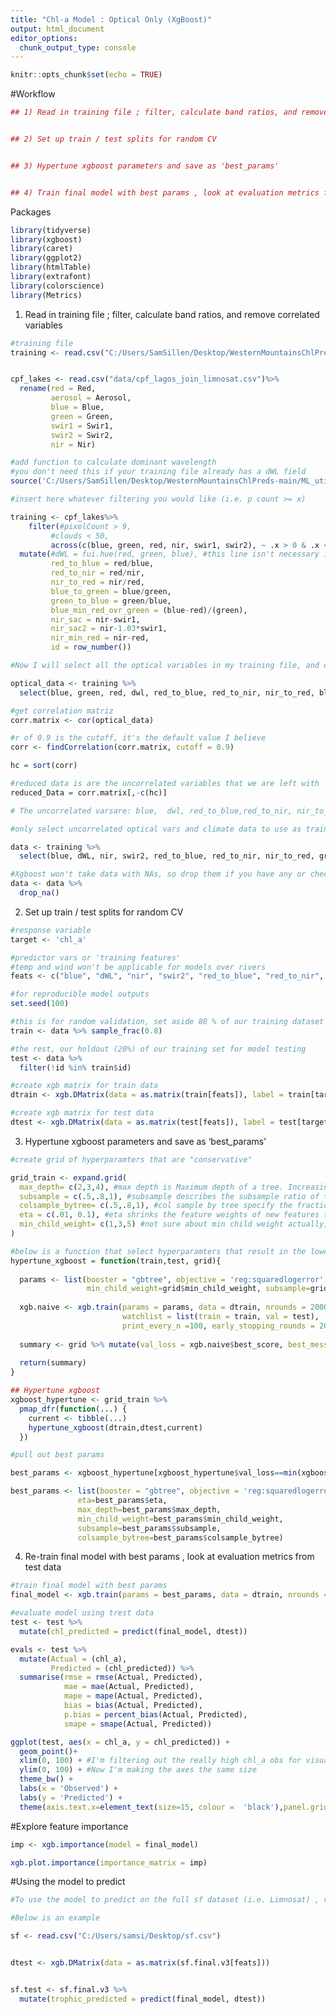 ```yaml
---
title: "Chl-a Model : Optical Only (XgBoost)"
output: html_document
editor_options: 
  chunk_output_type: console
---
```


```r
knitr::opts_chunk$set(echo = TRUE)
```

#Workflow
```r

## 1) Read in training file ; filter, calculate band ratios, and remove correlated variables 


## 2) Set up train / test splits for random CV 


## 3) Hypertune xgboost parameters and save as 'best_params' 


## 4) Train final model with best params , look at evaluation metrics from test data

```

Packages
```r
library(tidyverse)
library(xgboost)
library(caret)
library(ggplot2)
library(htmlTable)
library(extrafont)
library(colorscience)
library(Metrics)
```

1) Read in training file ; filter, calculate band ratios, and remove correlated variables 
```r
#training file 
training <- read.csv("C:/Users/SamSillen/Desktop/WesternMountainsChlPreds-main/csvs/training.csv") 


cpf_lakes <- read.csv("data/cpf_lagos_join_limnosat.csv")%>%
  rename(red = Red, 
         aerosol = Aerosol, 
         blue = Blue,
         green = Green, 
         swir1 = Swir1,
         swir2 = Swir2, 
         nir = Nir)

#add function to calculate dominant wavelength
#you don't need this if your training file already has a dWL field
source('C:/Users/SamSillen/Desktop/WesternMountainsChlPreds-main/ML_utils.R')

#insert here whatever filtering you would like (i.e. p count >= x)

training <- cpf_lakes%>%
    filter(#pixelCount > 9, 
         #clouds < 50,    
         across(c(blue, green, red, nir, swir1, swir2), ~ .x > 0 & .x < 2000)) %>% # taken from Simon Code (reasonable reflectance values)
  mutate(#dWL = fui.hue(red, green, blue), #this line isn't necessary if you already have dWL as a field
         red_to_blue = red/blue,
         red_to_nir = red/nir,
         nir_to_red = nir/red,
         blue_to_green = blue/green,
         green_to_blue = green/blue,
         blue_min_red_ovr_green = (blue-red)/(green),
         nir_sac = nir-swir1,
         nir_sac2 = nir-1.03*swir1,
         nir_min_red = nir-red,
         id = row_number())

#Now I will select all the optical variables in my training file, and determine which ones are correlated. I will only use uncorrelated vars as training features in my model 

optical_data <- training %>%
  select(blue, green, red, dwl, red_to_blue, red_to_nir, nir_to_red, blue_to_green, green_to_blue, blue_min_red_ovr_green, nir_sac, nir_sac2, nir_min_red)

#get correlation matriz
corr.matrix <- cor(optical_data)

#r of 0.9 is the cutoff, it's the default value I believe
corr <- findCorrelation(corr.matrix, cutoff = 0.9)

hc = sort(corr)

#reduced data is are the uncorrelated variables that we are left with
reduced_Data = corr.matrix[,-c(hc)]

# The uncorrelated varsare: blue,  dwl, red_to_blue,red_to_nir, nir_to_red, green_to_blue, nir_sac, nir_min_red

#only select uncorrelated optical vars and climate data to use as training data

data <- training %>%
  select(blue, dWL, nir, swir2, red_to_blue, red_to_nir, nir_to_red, green_to_blue, nir_sac, nir_min_red, chl_a, lagoslakeid,id, mean_temp_14_day, date, wind)

#Xgboost won't take data with NAs, so drop them if you have any or check for them 
data <- data %>%
  drop_na()

```

2) Set up train / test splits for random CV 
```r
#response variable 
target <- 'chl_a'

#predictor vars or 'training features'
#temp and wind won't be applicable for models over rivers
feats <- c("blue", "dWL", "nir", "swir2", "red_to_blue", "red_to_nir", "nir_to_red", "green_to_blue", "nir_sac", "nir_min_red", "mean_temp_14_day","wind")

#for reproducible model outputs
set.seed(100)

#this is for random validation, set aside 80 % of our training dataset for trainig
train <- data %>% sample_frac(0.8)

#the rest, our holdout (20%) of our training set for model testing
test <- data %>% 
  filter(!id %in% train$id)

#create xgb matrix for train data
dtrain <- xgb.DMatrix(data = as.matrix(train[feats]), label = train[target][[1]])

#create xgb matrix for test data
dtest <- xgb.DMatrix(data = as.matrix(test[feats]), label = test[target][[1]])

```


3) Hypertune xgboost parameters and save as 'best_params' 
```r

#create grid of hyperparamters that are "conservative"

grid_train <- expand.grid(
  max_depth= c(2,3,4), #max depth is Maximum depth of a tree. Increasing this value will make the model more complex and more likely to overfit.
  subsample = c(.5,.8,1), #subsample describes the subsample ratio of the training instances. Setting it to 0.5 means that XGBoost would randomly sample half of the training data prior to growing trees, and this would prevent overfitting.
  colsample_bytree= c(.5,.8,1), #col sample by tree specify the fraction of columns to be subsampled.
  eta = c(.01, 0.1), #eta shrinks the feature weights of new features to make the boosting process more conservative.
  min_child_weight= c(1,3,5) #not sure about min child weight actually, check out : https://xgboost.readthedocs.io/en/stable/parameter.html for more information 
)

#below is a function that select hyperparamters that result in the lowest model error (log loss)
hypertune_xgboost = function(train,test, grid){
  
  params <- list(booster = "gbtree", objective = 'reg:squaredlogerror', eta=grid$eta ,max_depth=grid$max_depth, 
                 min_child_weight=grid$min_child_weight, subsample=grid$subsample, colsample_bytree=grid$colsample_bytree)
  
  xgb.naive <- xgb.train(params = params, data = dtrain, nrounds = 2000, 
                         watchlist = list(train = train, val = test), 
                         print_every_n =100, early_stopping_rounds = 20)
  
  summary <- grid %>% mutate(val_loss = xgb.naive$best_score, best_message = xgb.naive$best_msg)
  
  return(summary) 
}

## Hypertune xgboost
xgboost_hypertune <- grid_train %>%
  pmap_dfr(function(...) {
    current <- tibble(...)
    hypertune_xgboost(dtrain,dtest,current)
  })

#pull out best params

best_params <- xgboost_hypertune[xgboost_hypertune$val_loss==min(xgboost_hypertune$val_loss),]

best_params <- list(booster = "gbtree", objective = 'reg:squaredlogerror',
               eta=best_params$eta,
               max_depth=best_params$max_depth, 
               min_child_weight=best_params$min_child_weight, 
               subsample=best_params$subsample, 
               colsample_bytree=best_params$colsample_bytree)


```


4) Re-train final model with best params , look at evaluation metrics from test data
```r
#train final model with best params
final_model <- xgb.train(params = best_params, data = dtrain, nrounds = 2000, print_every_n = 20)

#evaluate model using trest data
test <- test %>%
  mutate(chl_predicted = predict(final_model, dtest))

evals <- test %>%
  mutate(Actual = (chl_a), 
         Predicted = (chl_predicted)) %>%
  summarise(rmse = rmse(Actual, Predicted),
            mae = mae(Actual, Predicted),
            mape = mape(Actual, Predicted),
            bias = bias(Actual, Predicted),
            p.bias = percent_bias(Actual, Predicted),
            smape = smape(Actual, Predicted)) 

ggplot(test, aes(x = chl_a, y = chl_predicted)) +
  geom_point()+
  xlim(0, 100) + #I'm filtering out the really high chl_a obs for visualization, but would probably do this earlier on before training the model
  ylim(0, 100) + #Now I'm making the axes the same size 
  theme_bw() +
  labs(x = 'Observed') +
  labs(y = 'Predicted') + 
  theme(axis.text.x=element_text(size=15, colour =  'black'),panel.grid.minor = element_blank(), panel.grid.major = element_blank(), axis.text.y = element_text(size=15,colour = 'black'), axis.title.x =     element_text(size=20, face = 'bold'),axis.title.y = element_text(size=20, face = 'bold'), legend.title = element_text(size = 15), legend.text = element_text(size = 15))

```

#Explore feature importance
```r
imp <- xgb.importance(model = final_model)

xgb.plot.importance(importance_matrix = imp)
```

#Using the model to predict
```r

#To use the model to predict on the full sf dataset (i.e. Limnosat) , read in sf, then make it a matrix, then use predict()

#Below is an example

sf <- read.csv("C:/Users/samsi/Desktop/sf.csv")


dtest <- xgb.DMatrix(data = as.matrix(sf.final.v3[feats]))


sf.test <- sf.final.v3 %>%
  mutate(trophic_predicted = predict(final_model, dtest))


```